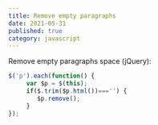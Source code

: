 ```yaml
---
title: Remove empty paragraphs
date: 2021-05-31
published: true
category: javascript
---
```


Remove empty paragraphs space (jQuery):

```js
$('p').each(function() {
     var $p = $(this);
     if($.trim($p.html())==='') {
        $p.remove();
     }
});
```
